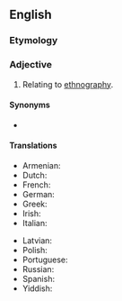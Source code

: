 ==English==

===Etymology===
{{suffix|en|ethnography|ic}}

===Adjective===
{{en-adj|-}}

# Relating to [[ethnography]].

====Synonyms====
* {{l|en|ethnographical}}

====Translations====
{{trans-top|of, or relating to [[ethnography]]}}
* Armenian: {{t+|hy|ազգագրական|sc=Armn}}
* Dutch: {{t|nl|etnografisch}}
* French: {{t+|fr|ethnographique}}
* German: {{t|de|ethnographisch}}
* Greek: {{t+|el|εθνογραφικός}}
* Irish: {{t|ga|eitneagrafaíoch}}
* Italian: {{t+|it|etnografico}}
{{trans-mid}}
* Latvian: {{t|lv|etnogrāfisks}}
* Polish: {{t+|pl|etnograficzny}}
* Portuguese: {{t|pt|etnográfico}}
* Russian: {{t+|ru|этнографи́ческий|sc=Cyrl}}
* Spanish: {{t+|es|etnográfico}}
* Yiddish: {{t|yi|עטנאָגראַפיש}}
{{trans-bottom}}